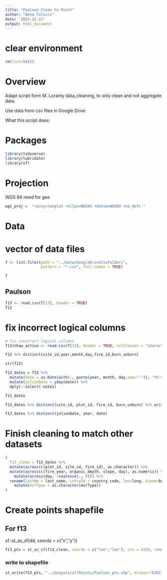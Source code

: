 ```yaml
---
title: "Paulson Clean to Point"
author: "Anna Talucci"
date: '2022-12-11'
output: html_document
---
```




# clear environment
```r
rm(list=ls())
```

# Overview

Adapt script form M. Loranty data_cleaning, to only clean and not aggregate data. 

Use data from csv files in Google Drive

What this script does:


# Packages

```r
library(tidyverse)
library(lubridate)
library(sf)
```
# Projection

WGS 84 need for gee
```r
wgs_proj =  "+proj=longlat +ellps=WGS84 +datum=WGS84 +no_defs "
```

# Data

# vector of data files
```r
f <- list.files(path = "../data/GoogleDriveCsvFolder/",
                pattern = "*.csv", full.names = TRUE)
```

```r
f
```



## Paulson
```r
f13 <- read.csv(f[13], header = TRUE)
f13
```

# fix incorrect logical columns
```r
# fix incorrect logical columns
f13$thaw_active <- read.csv(f[13], header = TRUE, colClasses = "character")[,19]

f13 %>% distinct(site_id,year,month,day,fire_id,burn_unburn)

```

```r
str(f13)
``` 

```r
f13_dates = f13 %>%
  mutate(date = as.Date(with(., paste(year, month, day,sep="-")), "%Y-%m-%d")) %>%
  mutate(julianDate = yday(date)) %>%
  dplyr::select(-notes) 

f13_dates
```

```r
f13_dates %>% distinct(site_id, plot_id, fire_id, burn_unburn) %>% write.csv(., '../outputs/pairs/paulson.csv')
```
```r
f13_dates %>% distinct(julianDate, year, date)
```

# Finish cleaning to match other datasets
```r
( 
  f13_clean = f13_dates %>%  
  mutate(across(c(plot_id, site_id, fire_id), as.character)) %>% 
  mutate(across(c(fire_year, organic_depth, slope, day), as.numeric)) %>% 
    mutate(across(day, ~coalesce(., 0))) %>%
  rename(lastNm = last_name, cntryId = country_code, lon=long, biome=boreal_tundra, vegCC = veg_cover_class, siteId = site_id, plotId = plot_id, fireId = fire_id, fireYr = fire_year, distur = burn_unburn, orgDpth = organic_depth, msrDepth = thaw_depth, hitRock=hit_rock, gtProbe = gt_probe, msrType = thaw_active, topoPos = topo_position, jDate = julianDate) %>%
    mutate(msrType = as.character(msrType))
)
```
# Create points shapefile

## For f13
sf::st_as_sf(dd, coords = c("x","y"))
```r
f13_pts = st_as_sf(f13_clean, coords = c("lon","lat"), crs = 4326, remove = FALSE)
```


### write to shapefile

```r
st_write(f13_pts, "../outputs/allPoints/Paulson_pts.shp", driver="ESRI Shapefile")
```
